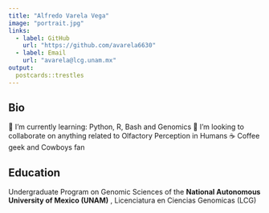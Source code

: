 ```yaml
---
title: "Alfredo Varela Vega"
image: "portrait.jpg"
links:
  - label: GitHub
    url: "https://github.com/avarela6630"
  - label: Email
    url: "avarela@lcg.unam.mx"
output:
  postcards::trestles
---
```

 
## Bio

🌱 I’m currently learning: Python, R, Bash and Genomics
👯 I’m looking to collaborate on anything related to Olfactory Perception in Humans
☕ Coffee geek and Cowboys fan 

## Education

Undergraduate Program on Genomic Sciences of the **National Autonomous University of Mexico (UNAM)** , Licenciatura en Ciencias Genomicas (LCG)

